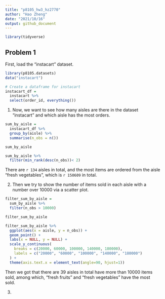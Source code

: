 ```yaml
---
title: "p8105_hw3_hz2770"
author: "Hao Zheng"
date: "2021/10/16"
output: github_document
---
```

```r
library(tidyverse)
```


## Problem 1

First, load the "instacart" dataset.
```r
library(p8105.datasets)
data("instacart")

# Create a dataframe for instacart
instacart_df = 
  instacart %>% 
  select(order_id, everything())
```

1. Now, we want to see how many aisles are there in the dataset "instacart" and which aisle has the most orders.

```r
sum_by_aisle = 
  instacart_df %>% 
  group_by(aisle) %>% 
  summarise(n_obs = n())

sum_by_aisle

sum_by_aisle %>% 
  filter(min_rank(desc(n_obs))< 2)
```

There are `r 134` aisles in total, and the most items are ordered from the aisle "fresh vegetables", which is `r 150609` in total.



2. Then we try to show the number of items sold in each aisle with a number over 10000 via a scatter plot.
```r
filter_sum_by_aisle = 
  sum_by_aisle %>% 
  filter(n_obs > 10000)

filter_sum_by_aisle

filter_sum_by_aisle %>%
  ggplot(aes(x = aisle, y = n_obs)) +
  geom_point() +
  labs(x = NULL, y = NULL) +
  scale_y_continuous(
    breaks = c(20000, 60000, 100000, 140000, 180000),
    labels = c("20000", "60000", "100000", "140000", "180000")
  ) +
  theme(axis.text.x = element_text(angle=90, hjust=1))
```

Then we got that there are 39 aisles in total have more than 10000 items sold, among which, "fresh fruits" and "fresh vegetables" have the most sold.


3. 